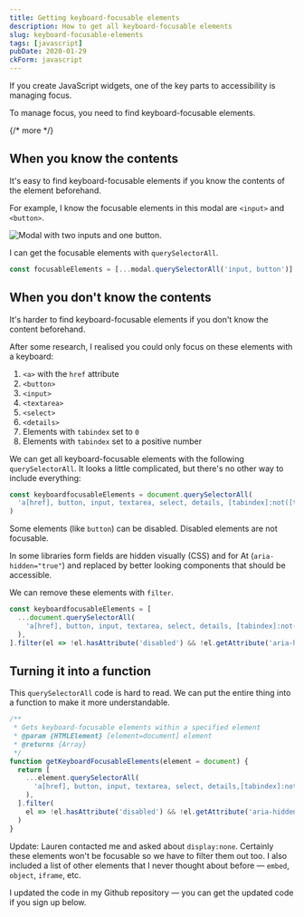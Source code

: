 ```yaml
---
title: Getting keyboard-focusable elements
description: How to get all keyboard-focusable elements
slug: keyboard-focusable-elements
tags: [javascript]
pubDate: 2020-01-29
ckForm: javascript
---
```


If you create JavaScript widgets, one of the key parts to accessibility is managing focus.

To manage focus, you need to find keyboard-focusable elements.

{/* more */}

## When you know the contents

It's easy to find keyboard-focusable elements if you know the contents of the element beforehand.

For example, I know the focusable elements in this modal are `<input>` and `<button>`.

<Image
  src='/images/2020/get-focusables/modal.png'
  alt='Modal with two inputs and one button.'
/>

I can get the focusable elements with `querySelectorAll`.

```js
const focusableElements = [...modal.querySelectorAll('input, button')]
```

## When you don't know the contents

It's harder to find keyboard-focusable elements if you don't know the content beforehand.

After some research, I realised you could only focus on these elements with a keyboard:

1. `<a>` with the `href` attribute
2. `<button>`
3. `<input>`
4. `<textarea>`
5. `<select>`
6. `<details>`
7. Elements with `tabindex` set to `0`
8. Elements with `tabindex` set to a positive number

We can get all keyboard-focusable elements with the following `querySelectorAll`. It looks a little complicated, but there's no other way to include everything:

```js
const keyboardfocusableElements = document.querySelectorAll(
  'a[href], button, input, textarea, select, details, [tabindex]:not([tabindex="-1"])'
)
```

Some elements (like `button`) can be disabled. Disabled elements are not focusable.

In some libraries form fields are hidden visually (CSS) and for At (`aria-hidden="true"`) and replaced by better looking components that should be accessible.

We can remove these elements with `filter`.

```js
const keyboardfocusableElements = [
  ...document.querySelectorAll(
    'a[href], button, input, textarea, select, details, [tabindex]:not([tabindex="-1"])'
  ),
].filter(el => !el.hasAttribute('disabled') && !el.getAttribute('aria-hidden'))
```

## Turning it into a function

This `querySelectorAll` code is hard to read. We can put the entire thing into a function to make it more understandable.

```js
/**
 * Gets keyboard-focusable elements within a specified element
 * @param {HTMLElement} [element=document] element
 * @returns {Array}
 */
function getKeyboardFocusableElements(element = document) {
  return [
    ...element.querySelectorAll(
      'a[href], button, input, textarea, select, details,[tabindex]:not([tabindex="-1"])'
    ),
  ].filter(
    el => !el.hasAttribute('disabled') && !el.getAttribute('aria-hidden')
  )
}
```

Update: Lauren contacted me and asked about `display:none`. Certainly these elements won't be focusable so we have to filter them out too. I also included a list of other elements that I never thought about before — `embed`, `object`, `iframe`, etc.

I updated the code in my Github repository — you can get the updated code if you sign up below.
